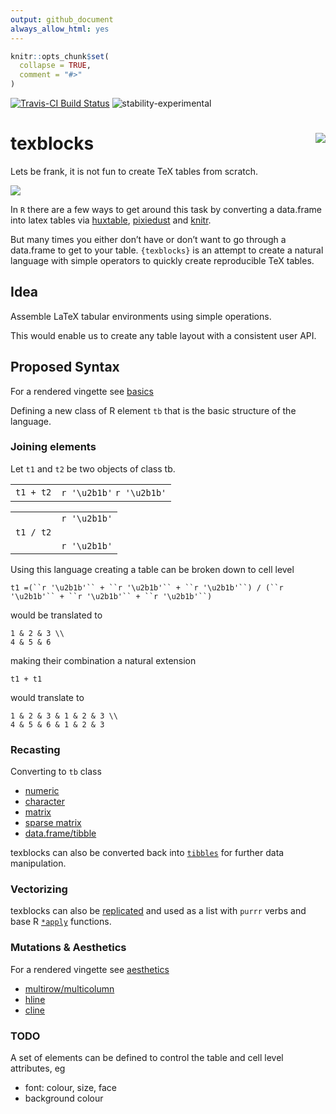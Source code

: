 ```yaml
---
output: github_document
always_allow_html: yes
---
```


<!-- README.md is generated from README.Rmd. Please edit that file -->

```r
knitr::opts_chunk$set(
  collapse = TRUE,
  comment = "#>"
)
```

[![Travis-CI Build Status](https://travis-ci.org/metrumresearchgroup/texblocks.svg?branch=master)](https://travis-ci.org/metrumresearchgroup/texblocks)
![stability-experimental](https://img.shields.io/badge/stability-experimental-orange.svg)

# texblocks <img src="inst/logo_small.png" align="right" />

Lets be frank, it is not fun to create TeX tables from scratch.

![](tools/README/readme.gif)

In `R` there are a few ways to get around this task by converting a data.frame into latex tables via [huxtable](https://github.com/hughjonesd/huxtable), [pixiedust](https://github.com/nutterb/pixiedust) and [knitr](https://github.com/yihui/knitr). 

But many times you either don't have or don't want to go through a data.frame to get to your table. `{texblocks}` is an attempt to create a natural language with simple operators to quickly create reproducible TeX tables.

## Idea

Assemble LaTeX tabular environments using simple operations.

This would enable us to create any table layout with a consistent user API.

## Proposed Syntax

For a rendered vingette see [basics](https://metrumresearchgroup.github.io/texblocks/articles/basics.html)

Defining a new class of R element `tb` that is the basic structure of the language.

### Joining elements

Let `t1` and `t2` be two objects of class tb.

|  |   |
|:--:|:--:|
| `t1 + t2`  |`r '\u2b1b'` `r '\u2b1b'`|


|  |   |
|:--:|:--:|
||`r '\u2b1b'`|
|`t1 / t2`||
||`r '\u2b1b'`|


Using this language creating a table can be broken down to cell level

`t1 =(``r '\u2b1b'`` + ``r '\u2b1b'`` + ``r '\u2b1b'``) / (``r '\u2b1b'`` + ``r '\u2b1b'`` + ``r '\u2b1b'``)`

would be translated to 

```
1 & 2 & 3 \\
4 & 5 & 6
```

making their combination a natural extension

`t1 + t1`

would translate to 

```
1 & 2 & 3 & 1 & 2 & 3 \\
4 & 5 & 6 & 1 & 2 & 3
```

### Recasting

Converting to `tb` class

  - [numeric](https://metrumresearchgroup.github.io/texblocks/articles/basics.html#single-blocks)
  - [character](https://metrumresearchgroup.github.io/texblocks/articles/basics.html#single-blocks)
  - [matrix](https://metrumresearchgroup.github.io/texblocks/articles/basics.html#matrix)
  - [sparse matrix](https://metrumresearchgroup.github.io/texblocks/articles/basics.html#sparse-matrix)
  - [data.frame/tibble](https://metrumresearchgroup.github.io/texblocks/articles/basics.html#data-frame)
  
texblocks can also be converted back into [`tibbles`](https://metrumresearchgroup.github.io/texblocks/articles/basics.html#as-data-frame) for further data manipulation. 

### Vectorizing

texblocks can also be [replicated](https://metrumresearchgroup.github.io/texblocks/articles/basics.html#replicate) and used as a list with `purrr` verbs and base R [`*apply`](https://metrumresearchgroup.github.io/texblocks/articles/basics.html#list) functions.

### Mutations & Aesthetics

For a rendered vingette see [aesthetics](https://metrumresearchgroup.github.io/texblocks/articles/aesthetics.html)

  - [multirow/multicolumn](https://metrumresearchgroup.github.io/texblocks/articles/aesthetics.html#multicolmultirow)
  - [hline](https://metrumresearchgroup.github.io/texblocks/articles/aesthetics.html#hline)
  - [cline](https://metrumresearchgroup.github.io/texblocks/articles/aesthetics.html#cline)
  
### TODO

A set of elements can be defined to control the table and cell level attributes, eg

  - font: colour, size, face
  - background colour

